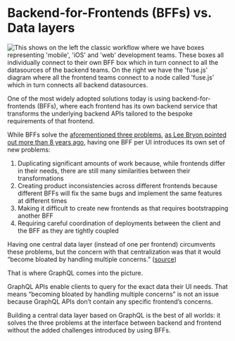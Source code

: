 # Backend-for-Frontends (BFFs) vs. Data layers

![This shows on the left the classic workflow where we have boxes representing 'mobile', 'iOS' and 'web' development teams. These boxes all individually connect to their own BFF box which in turn connect to all the datasources of the backend teams. On the right we have the 'fuse.js' diagram where all the frontend teams connect to a node called 'fuse.js' which in turn connects all backend datasources.](/images/data-layers-vs-bffs.png)

One of the most widely adopted solutions today is using backend-for-frontends (BFFs), where each frontend has its own backend service that transforms the underlying backend APIs tailored to the bespoke requirements of that frontend.

While BFFs solve the [aforementioned three problems](/docs/data-layers), [as Lee Bryon pointed out more than 8 years ago](https://samnewman.io/patterns/architectural/bff/#comment-2388151981), having one BFF per UI introduces its own set of new problems:

1. Duplicating significant amounts of work because, while frontends differ in their needs, there are still many similarities between their transformations
2. Creating product inconsistencies across different frontends because different BFFs will fix the same bugs and implement the same features at different times
3. Making it difficult to create new frontends as that requires bootstrapping another BFF
4. Requiring careful coordination of deployments between the client and the BFF as they are tightly coupled

Having one central data layer (instead of one per frontend) circumvents these problems, but the concern with that centralization was that it would “become bloated by handling multiple concerns.” ([source](https://samnewman.io/patterns/architectural/bff/))

That is where GraphQL comes into the picture.

GraphQL APIs enable clients to query for the exact data their UI needs. That means “becoming bloated by handling multiple concerns” is not an issue because GraphQL APIs don’t contain any specific frontend’s concerns.

Building a central data layer based on GraphQL is the best of all worlds: it solves the three problems at the interface between backend and frontend without the added challenges introduced by using BFFs.